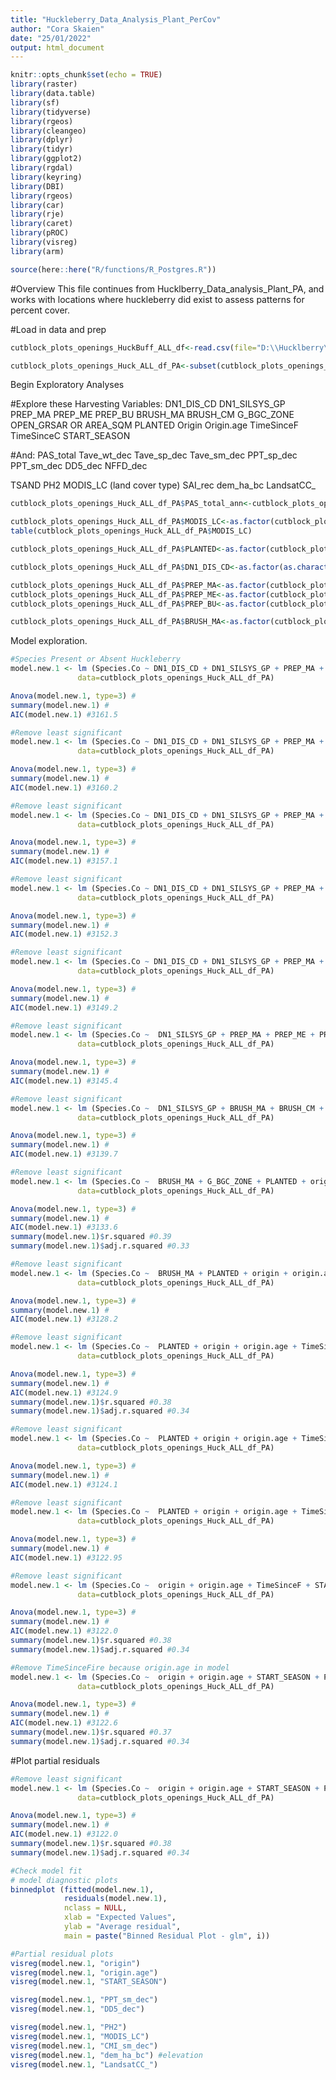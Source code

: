 ```yaml
---
title: "Huckleberry_Data_Analysis_Plant_PerCov"
author: "Cora Skaien"
date: "25/01/2022"
output: html_document
---
```


<!--
Copyright 2021 Province of British Columbia

Licensed under the Apache License, Version 2.0 (the "License");
you may not use this file except in compliance with the License.
You may obtain a copy of the License at

http://www.apache.org/licenses/LICENSE-2.0

Unless required by applicable law or agreed to in writing, software distributed under the License is distributed on an "AS IS" BASIS,
WITHOUT WARRANTIES OR CONDITIONS OF ANY KIND, either express or implied.
See the License for the specific language governing permissions and limitations under the License.
-->

```r
knitr::opts_chunk$set(echo = TRUE)
library(raster)
library(data.table)
library(sf)
library(tidyverse)
library(rgeos)
library(cleangeo)
library(dplyr)
library(tidyr)
library(ggplot2)
library(rgdal)
library(keyring)
library(DBI)
library(rgeos)
library(car)
library(rje)
library(caret)
library(pROC)
library(visreg)
library(arm)

source(here::here("R/functions/R_Postgres.R"))
```

#Overview
This file continues from Hucklberry_Data_analysis_Plant_PA, and works with locations where huckleberry did exist to assess patterns for percent cover.

#Load in data and prep
```r
cutblock_plots_openings_HuckBuff_ALL_df<-read.csv(file="D:\\Hucklberry\\Grizzly Bear stuff\\berries\\data\\cutblock_plots_openings_HuckBuff_ALL_df_Jan.csv")

cutblock_plots_openings_Huck_ALL_df_PA<-subset(cutblock_plots_openings_Huck_ALL_df, cutblock_plots_openings_Huck_ALL_df$Species.Pr=="1")

```

#####################  Begin Exploratory Analyses ###########################

#Explore these Harvesting Variables:
DN1_DIS_CD
DN1_SILSYS_GP
PREP_MA
PREP_ME
PREP_BU
BRUSH_MA
BRUSH_CM
G_BGC_ZONE
OPEN_GRSAR OR AREA_SQM
PLANTED
Origin
Origin.age
TimeSinceF
TimeSinceC
START_SEASON

#And:
PAS_total
Tave_wt_dec
Tave_sp_dec
Tave_sm_dec
PPT_sp_dec
PPT_sm_dec
DD5_dec
NFFD_dec

TSAND
PH2
MODIS_LC (land cover type)
SAI_rec
dem_ha_bc
LandsatCC_


```r
cutblock_plots_openings_Huck_ALL_df_PA$PAS_total_ann<-cutblock_plots_openings_Huck_ALL_df_PA$PAS_at+ cutblock_plots_openings_Huck_ALL_df_PA$PAS_sm + cutblock_plots_openings_Huck_ALL_df_PA$PAS_sp + cutblock_plots_openings_Huck_ALL_df_PA$PAS_wt
```


```r
cutblock_plots_openings_Huck_ALL_df_PA$MODIS_LC<-as.factor(cutblock_plots_openings_Huck_ALL_df_PA$MODIS_LC)
table(cutblock_plots_openings_Huck_ALL_df_PA$MODIS_LC)

cutblock_plots_openings_Huck_ALL_df_PA$PLANTED<-as.factor(cutblock_plots_openings_Huck_ALL_df_PA$PLANTED)

cutblock_plots_openings_Huck_ALL_df_PA$DN1_DIS_CD<-as.factor(as.character(cutblock_plots_openings_Huck_ALL_df_PA$DN1_DIS_CD))

cutblock_plots_openings_Huck_ALL_df_PA$PREP_MA<-as.factor(cutblock_plots_openings_Huck_ALL_df_PA$PREP_MA)
cutblock_plots_openings_Huck_ALL_df_PA$PREP_ME<-as.factor(cutblock_plots_openings_Huck_ALL_df_PA$PREP_ME)
cutblock_plots_openings_Huck_ALL_df_PA$PREP_BU<-as.factor(cutblock_plots_openings_Huck_ALL_df_PA$PREP_BU)

cutblock_plots_openings_Huck_ALL_df_PA$BRUSH_MA<-as.factor(cutblock_plots_openings_Huck_ALL_df_PA$BRUSH_MA)

```

Model exploration.

```r
#Species Present or Absent Huckleberry
model.new.1 <- lm (Species.Co ~ DN1_DIS_CD + DN1_SILSYS_GP + PREP_MA + PREP_ME * PREP_BU + BRUSH_MA + BRUSH_CM + G_BGC_ZONE + PLANTED + origin + origin.age + TimeSinceF + TimeSinceC + AREA_SQM + START_SEASON + PAS_total + Tave_wt_dec + Tave_sp_dec + Tave_sm_dec + PPT_sp_dec + PPT_sm_dec + DD5_dec + NFFD_dec + TSAND + PH2 + MODIS_LC + CMI_sp_dec + CMI_sm_dec + CMI_at_dec + SAI_cb + dem_ha_bc + LandsatCC_,
               data=cutblock_plots_openings_Huck_ALL_df_PA)

Anova(model.new.1, type=3) #
summary(model.new.1) #
AIC(model.new.1) #3161.5

#Remove least significant
model.new.1 <- lm (Species.Co ~ DN1_DIS_CD + DN1_SILSYS_GP + PREP_MA + PREP_ME + PREP_BU + BRUSH_MA + BRUSH_CM + G_BGC_ZONE + PLANTED + origin + origin.age + TimeSinceF + TimeSinceC + AREA_SQM + START_SEASON + PAS_total + Tave_wt_dec + Tave_sp_dec + Tave_sm_dec + PPT_sp_dec + PPT_sm_dec + DD5_dec + NFFD_dec + TSAND + PH2 + MODIS_LC + CMI_sp_dec + CMI_sm_dec + CMI_at_dec + SAI_cb + dem_ha_bc + LandsatCC_,
               data=cutblock_plots_openings_Huck_ALL_df_PA)

Anova(model.new.1, type=3) #
summary(model.new.1) #
AIC(model.new.1) #3160.2

#Remove least significant
model.new.1 <- lm (Species.Co ~ DN1_DIS_CD + DN1_SILSYS_GP + PREP_MA + PREP_ME + PREP_BU + BRUSH_MA + BRUSH_CM + G_BGC_ZONE + PLANTED + origin + origin.age + TimeSinceF + TimeSinceC + AREA_SQM + START_SEASON + PAS_total + Tave_wt_dec + Tave_sp_dec + Tave_sm_dec + PPT_sp_dec + PPT_sm_dec + DD5_dec + NFFD_dec + TSAND + PH2 + MODIS_LC + CMI_sm_dec + CMI_at_dec + dem_ha_bc + LandsatCC_,
               data=cutblock_plots_openings_Huck_ALL_df_PA)

Anova(model.new.1, type=3) #
summary(model.new.1) #
AIC(model.new.1) #3157.1

#Remove least significant
model.new.1 <- lm (Species.Co ~ DN1_DIS_CD + DN1_SILSYS_GP + PREP_MA + PREP_ME + PREP_BU + BRUSH_MA + BRUSH_CM + G_BGC_ZONE + PLANTED + origin + origin.age + TimeSinceF + TimeSinceC + AREA_SQM + START_SEASON + PAS_total + PPT_sp_dec + PPT_sm_dec + DD5_dec + NFFD_dec + TSAND + PH2 + MODIS_LC + CMI_sm_dec + CMI_at_dec + dem_ha_bc + LandsatCC_,
               data=cutblock_plots_openings_Huck_ALL_df_PA)

Anova(model.new.1, type=3) #
summary(model.new.1) #
AIC(model.new.1) #3152.3

#Remove least significant
model.new.1 <- lm (Species.Co ~ DN1_DIS_CD + DN1_SILSYS_GP + PREP_MA + PREP_ME + PREP_BU + BRUSH_MA + BRUSH_CM + G_BGC_ZONE + PLANTED + origin + origin.age + TimeSinceF + TimeSinceC + START_SEASON + PAS_total + PPT_sm_dec + DD5_dec + NFFD_dec + TSAND + PH2 + MODIS_LC + CMI_sm_dec + CMI_at_dec + dem_ha_bc + LandsatCC_,
               data=cutblock_plots_openings_Huck_ALL_df_PA)

Anova(model.new.1, type=3) #
summary(model.new.1) #
AIC(model.new.1) #3149.2

#Remove least significant
model.new.1 <- lm (Species.Co ~  DN1_SILSYS_GP + PREP_MA + PREP_ME + PREP_BU + BRUSH_MA + BRUSH_CM + G_BGC_ZONE + PLANTED + origin + origin.age + TimeSinceF + START_SEASON + PAS_total + PPT_sm_dec + DD5_dec + NFFD_dec + TSAND + PH2 + MODIS_LC + CMI_sm_dec + CMI_at_dec + dem_ha_bc + LandsatCC_,
               data=cutblock_plots_openings_Huck_ALL_df_PA)

Anova(model.new.1, type=3) #
summary(model.new.1) #
AIC(model.new.1) #3145.4

#Remove least significant
model.new.1 <- lm (Species.Co ~  DN1_SILSYS_GP + BRUSH_MA + BRUSH_CM + G_BGC_ZONE + PLANTED + origin + origin.age + TimeSinceF + START_SEASON + PAS_total + PPT_sm_dec + DD5_dec + NFFD_dec + TSAND + PH2 + MODIS_LC + CMI_sm_dec + CMI_at_dec + dem_ha_bc + LandsatCC_,
               data=cutblock_plots_openings_Huck_ALL_df_PA)

Anova(model.new.1, type=3) #
summary(model.new.1) #
AIC(model.new.1) #3139.7

#Remove least significant
model.new.1 <- lm (Species.Co ~  BRUSH_MA + G_BGC_ZONE + PLANTED + origin + origin.age + TimeSinceF + START_SEASON + PAS_total + PPT_sm_dec + DD5_dec + NFFD_dec + TSAND + PH2 + MODIS_LC + CMI_sm_dec + CMI_at_dec + dem_ha_bc + LandsatCC_,
               data=cutblock_plots_openings_Huck_ALL_df_PA)

Anova(model.new.1, type=3) #
summary(model.new.1) #
AIC(model.new.1) #3133.6
summary(model.new.1)$r.squared #0.39
summary(model.new.1)$adj.r.squared #0.33

#Remove least significant
model.new.1 <- lm (Species.Co ~  BRUSH_MA + PLANTED + origin + origin.age + TimeSinceF + START_SEASON + PAS_total + PPT_sm_dec + DD5_dec + NFFD_dec + TSAND + PH2 + MODIS_LC + CMI_sm_dec + dem_ha_bc + LandsatCC_,
               data=cutblock_plots_openings_Huck_ALL_df_PA)

Anova(model.new.1, type=3) #
summary(model.new.1) #
AIC(model.new.1) #3128.2

#Remove least significant
model.new.1 <- lm (Species.Co ~  PLANTED + origin + origin.age + TimeSinceF + START_SEASON + PPT_sm_dec + DD5_dec + NFFD_dec + TSAND + PH2 + MODIS_LC + CMI_sm_dec + dem_ha_bc + LandsatCC_,
               data=cutblock_plots_openings_Huck_ALL_df_PA)

Anova(model.new.1, type=3) #
summary(model.new.1) #
AIC(model.new.1) #3124.9
summary(model.new.1)$r.squared #0.38
summary(model.new.1)$adj.r.squared #0.34

#Remove least significant
model.new.1 <- lm (Species.Co ~  PLANTED + origin + origin.age + TimeSinceF + START_SEASON + PPT_sm_dec + DD5_dec + TSAND + PH2 + MODIS_LC + CMI_sm_dec + dem_ha_bc + LandsatCC_,
               data=cutblock_plots_openings_Huck_ALL_df_PA)

Anova(model.new.1, type=3) #
summary(model.new.1) #
AIC(model.new.1) #3124.1

#Remove least significant
model.new.1 <- lm (Species.Co ~  PLANTED + origin + origin.age + TimeSinceF + START_SEASON + PPT_sm_dec + DD5_dec + PH2 + MODIS_LC + CMI_sm_dec + dem_ha_bc + LandsatCC_,
               data=cutblock_plots_openings_Huck_ALL_df_PA)

Anova(model.new.1, type=3) #
summary(model.new.1) #
AIC(model.new.1) #3122.95

#Remove least significant
model.new.1 <- lm (Species.Co ~  origin + origin.age + TimeSinceF + START_SEASON + PPT_sm_dec + DD5_dec + PH2 + MODIS_LC + CMI_sm_dec + dem_ha_bc + LandsatCC_,
               data=cutblock_plots_openings_Huck_ALL_df_PA)

Anova(model.new.1, type=3) #
summary(model.new.1) #
AIC(model.new.1) #3122.0
summary(model.new.1)$r.squared #0.38
summary(model.new.1)$adj.r.squared #0.34

#Remove TimeSinceFire because origin.age in model
model.new.1 <- lm (Species.Co ~  origin + origin.age + START_SEASON + PPT_sm_dec + DD5_dec + PH2 + MODIS_LC + CMI_sm_dec + dem_ha_bc + LandsatCC_,
               data=cutblock_plots_openings_Huck_ALL_df_PA)

Anova(model.new.1, type=3) #
summary(model.new.1) #
AIC(model.new.1) #3122.6
summary(model.new.1)$r.squared #0.37
summary(model.new.1)$adj.r.squared #0.34


```

#Plot partial residuals
```r
#Remove least significant
model.new.1 <- lm (Species.Co ~  origin + origin.age + START_SEASON + PPT_sm_dec + DD5_dec + PH2 + MODIS_LC + CMI_sm_dec + dem_ha_bc + LandsatCC_,
               data=cutblock_plots_openings_Huck_ALL_df_PA)

Anova(model.new.1, type=3) #
summary(model.new.1) #
AIC(model.new.1) #3122.0
summary(model.new.1)$r.squared #0.38
summary(model.new.1)$adj.r.squared #0.34

#Check model fit
# model diagnostic plots
binnedplot (fitted(model.new.1), 
            residuals(model.new.1), 
            nclass = NULL, 
            xlab = "Expected Values", 
            ylab = "Average residual", 
            main = paste("Binned Residual Plot - glm", i))

#Partial residual plots
visreg(model.new.1, "origin")
visreg(model.new.1, "origin.age")
visreg(model.new.1, "START_SEASON")

visreg(model.new.1, "PPT_sm_dec")
visreg(model.new.1, "DD5_dec")

visreg(model.new.1, "PH2")
visreg(model.new.1, "MODIS_LC")
visreg(model.new.1, "CMI_sm_dec")
visreg(model.new.1, "dem_ha_bc") #elevation
visreg(model.new.1, "LandsatCC_")
```


